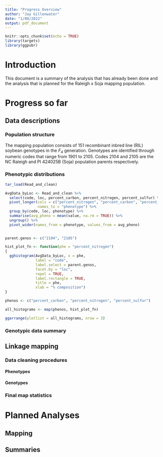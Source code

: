 ```yaml
---
title: "Progress Overview"
author: "Jay Gillenwater"
date: "1/08/2022"
output: pdf_document
---
```


```r
knitr::opts_chunk$set(echo = TRUE)
library(targets)
library(ggpubr)
```

# Introduction

This document is a summary of the analysis that has already been done and the analysis that is planned for the Raleigh x Soja mapping population. 

# Progress so far

## Data descriptions

### Population structure

The mapping population consists of 151 recombinant inbred line (RIL) soybean genotypes in the $F_4$ generation. Genotypes are identified through numeric codes that range from 1901 to 2105. Codes 2104 and 2105 are the NC Raleigh and PI 424025B (Soja) population parents respectively. 

### Phenotypic distributions

\newpage
```r
tar_load(Read_and_clean)

AvgData_byLoc <- Read_and_clean %>% 
  select(code, loc, percent_carbon, percent_nitrogen, percent_sulfur) %>% 
  pivot_longer(cols = c("percent_nitrogen", "percent_carbon", "percent_sulfur"), 
               names_to = "phenotype") %>% 
  group_by(code, loc, phenotype) %>% 
  summarise(avg_pheno = mean(value, na.rm = TRUE)) %>% 
  ungroup() %>%
  pivot_wider(names_from = phenotype, values_from = avg_pheno)
  

parent.genos <- c("2104", "2105")

hist_plot_fn <- function(phe = "percent_nitrogen")
{
  gghistogram(AvgData_byLoc, x = phe, 
              label = "code",
              label.select = parent.genos,
              facet.by = "loc", 
              repel = TRUE, 
              label.rectangle = TRUE, 
              title = phe, 
              xlab = "% composition")
}

phenos <- c("percent_carbon", "percent_nitrogen", "percent_sulfur")

all_histograms <- map(phenos, hist_plot_fn)

ggarrange(plotlist = all_histograms, nrow = 3)
```

### Genotypic data summary

## Linkage mapping

### Data cleaning procedures

#### Phenotypes

#### Genotypes

### Final map statistics

# Planned Analyses

## Mapping

## Summaries




